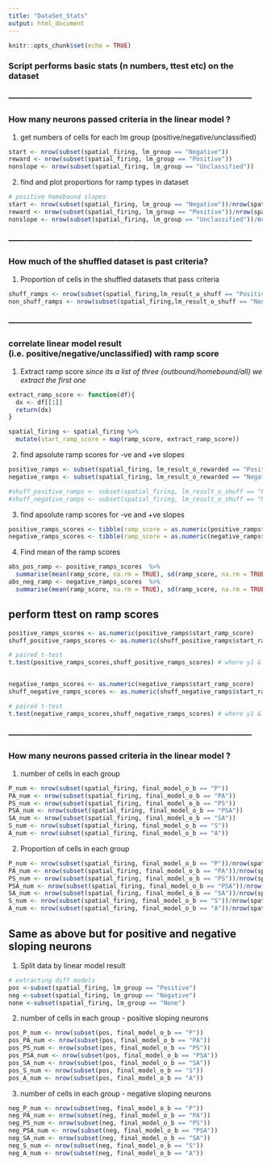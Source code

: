 ```yaml
---
title: "DataSet_Stats"
output: html_document
---
```


```r
knitr::opts_chunk$set(echo = TRUE)
```

### Script performs basic stats (n numbers, ttest etc) on the dataset

### ----------------------------------------------------------------------------------------- ###

### How many neurons passed criteria in the linear model ? 

1. get numbers of cells for each lm group (positive/negative/unclassified)
```r
start <- nrow(subset(spatial_firing, lm_group == "Negative"))
reward <- nrow(subset(spatial_firing, lm_group == "Positive"))
nonslope <- nrow(subset(spatial_firing, lm_group == "Unclassified"))

```

2. find and plot proportions for ramp types in dataset
```r
# positive homebound slopes
start <- nrow(subset(spatial_firing, lm_group == "Negative"))/nrow(spatial_firing)*100
reward <- nrow(subset(spatial_firing, lm_group == "Positive"))/nrow(spatial_firing)*100
nonslope <- nrow(subset(spatial_firing, lm_group == "Unclassified"))/nrow(spatial_firing)*100

```


### ----------------------------------------------------------------------------------------- ###

### How much of the shuffled dataset is past criteria? 

1. Proportion of cells in the shuffled datasets that pass criteria
```r
shuff_ramps <- nrow(subset(spatial_firing,lm_result_o_shuff == "Positive" | lm_result_o_shuff == "Negative" ))/nrow(spatial_firing)*100
non_shuff_ramps <- nrow(subset(spatial_firing,lm_result_o_shuff == "None" | lm_result_o_shuff == "NoSlope" ))/nrow(spatial_firing)*100

```


### ----------------------------------------------------------------------------------------- ###

### correlate linear model result (i.e. positive/negative/unclassified) with ramp score

1. Extract ramp score 
_since its a list of three (outbound/homebound/all) we extract the first one_
```r
extract_ramp_score <- function(df){
  dx <- df[[1]]
  return(dx)
}

spatial_firing <- spatial_firing %>%
  mutate(start_ramp_score = map(ramp_score, extract_ramp_score))

```

2. find apsolute ramp scores for -ve and +ve slopes
```r

positive_ramps <- subset(spatial_firing, lm_result_o_rewarded == "Positive")
negative_ramps <- subset(spatial_firing, lm_result_o_rewarded == "Negative")

#shuff_positive_ramps <- subset(spatial_firing, lm_result_o_shuff == "Positive")
#shuff_negative_ramps <- subset(spatial_firing, lm_result_o_shuff == "Negative")

```

3. find apsolute ramp scores for -ve and +ve slopes
```r

positive_ramps_scores <- tibble(ramp_score = as.numeric(positive_ramps$start_ramp_score))
negative_ramps_scores <- tibble(ramp_score = as.numeric(negative_ramps$start_ramp_score))

```

4. Find mean of the ramp scores
```r
abs_pos_ramp <- positive_ramps_scores  %>%
  summarise(mean(ramp_score, na.rm = TRUE), sd(ramp_score, na.rm = TRUE))
abs_neg_ramp <- negative_ramps_scores  %>%
  summarise(mean(ramp_score, na.rm = TRUE), sd(ramp_score, na.rm = TRUE))
```


## perform ttest on ramp scores

```r
positive_ramps_scores <- as.numeric(positive_ramps$start_ramp_score)
shuff_positive_ramps_scores <- as.numeric(shuff_positive_ramps$start_ramp_score)

# paired t-test
t.test(positive_ramps_scores,shuff_positive_ramps_scores) # where y1 & y2 are numeric


negative_ramps_scores <- as.numeric(negative_ramps$start_ramp_score)
shuff_negative_ramps_scores <- as.numeric(shuff_negative_ramps$start_ramp_score)

# paired t-test
t.test(negative_ramps_scores,shuff_negative_ramps_scores) # where y1 & y2 are numeric
```



### ----------------------------------------------------------------------------------------- ###

### How many neurons passed criteria in the linear model ? 

1. number of cells in each group
```r
P_num <- nrow(subset(spatial_firing, final_model_o_b == "P"))
PA_num <- nrow(subset(spatial_firing, final_model_o_b == "PA"))
PS_num <- nrow(subset(spatial_firing, final_model_o_b == "PS"))
PSA_num <- nrow(subset(spatial_firing, final_model_o_b == "PSA"))
SA_num <- nrow(subset(spatial_firing, final_model_o_b == "SA"))
S_num <- nrow(subset(spatial_firing, final_model_o_b == "S"))
A_num <- nrow(subset(spatial_firing, final_model_o_b == "A"))
```

2. Proportion of cells in each group
```r
P_num <- nrow(subset(spatial_firing, final_model_o_b == "P"))/nrow(spatial_firing)*100
PA_num <- nrow(subset(spatial_firing, final_model_o_b == "PA"))/nrow(spatial_firing)*100
PS_num <- nrow(subset(spatial_firing, final_model_o_b == "PS"))/nrow(spatial_firing)*100
PSA_num <- nrow(subset(spatial_firing, final_model_o_b == "PSA"))/nrow(spatial_firing)*100
SA_num <- nrow(subset(spatial_firing, final_model_o_b == "SA"))/nrow(spatial_firing)*100
S_num <- nrow(subset(spatial_firing, final_model_o_b == "S"))/nrow(spatial_firing)*100
A_num <- nrow(subset(spatial_firing, final_model_o_b == "A"))/nrow(spatial_firing)*100
```


## Same as above but for positive and negative sloping neurons

1. Split data by linear model result
```r

# extracting diff models 
pos <-subset(spatial_firing, lm_group == "Positive")
neg <-subset(spatial_firing, lm_group == "Negative")
none <-subset(spatial_firing, lm_group == "None")

```

2. number of cells in each group - positive sloping neurons
```r
pos_P_num <- nrow(subset(pos, final_model_o_b == "P"))
pos_PA_num <- nrow(subset(pos, final_model_o_b == "PA"))
pos_PS_num <- nrow(subset(pos, final_model_o_b == "PS"))
pos_PSA_num <- nrow(subset(pos, final_model_o_b == "PSA"))
pos_SA_num <- nrow(subset(pos, final_model_o_b == "SA"))
pos_S_num <- nrow(subset(pos, final_model_o_b == "S"))
pos_A_num <- nrow(subset(pos, final_model_o_b == "A"))
```

3. number of cells in each group - negative sloping neurons
```r
neg_P_num <- nrow(subset(neg, final_model_o_b == "P"))
neg_PA_num <- nrow(subset(neg, final_model_o_b == "PA"))
neg_PS_num <- nrow(subset(neg, final_model_o_b == "PS"))
neg_PSA_num <- nrow(subset(neg, final_model_o_b == "PSA"))
neg_SA_num <- nrow(subset(neg, final_model_o_b == "SA"))
neg_S_num <- nrow(subset(neg, final_model_o_b == "S"))
neg_A_num <- nrow(subset(neg, final_model_o_b == "A"))
```
